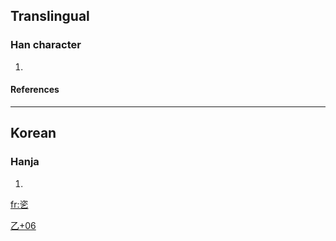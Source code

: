 ==Translingual==
===Han character===
{{Han char|rn=5|rad=乙|as=06|sn=7|four=|canj=戈人弓 (ION)}}
# {{defn|Han}}
====References====
{{Han ref|kx=0084.161|dj=0171.211|hdz=10053.171|uh=4E72|ud=20082}}
----
==Korean==
===Hanja===
{{ko-hanja|hangeul=[[잘]]|rv=jal|mr=chal}}
# {{defn|Korean}}


[[Category:Korean-only CJKV Characters|乙+06]]

[[fr:乲]]